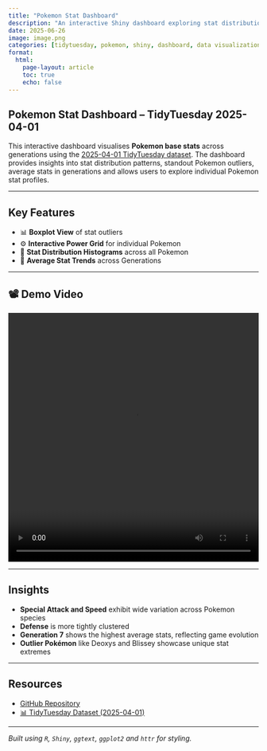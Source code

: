 ```yaml
---
title: "Pokemon Stat Dashboard"
description: "An interactive Shiny dashboard exploring stat distribution and outliers across Pokemon generations using the 2025-04-01 TidyTuesday dataset."
date: 2025-06-26
image: image.png
categories: [tidytuesday, pokemon, shiny, dashboard, data visualization, EDA]
format:
  html:
    page-layout: article
    toc: true
    echo: false
---
```


## Pokemon Stat Dashboard – TidyTuesday 2025-04-01

This interactive dashboard visualises **Pokemon base stats** across generations using the [2025-04-01 TidyTuesday dataset](https://github.com/rfordatascience/tidytuesday/tree/main/data/2025/2025-04-01). The dashboard provides insights into stat distribution patterns, standout Pokemon outliers, average stats in generations and allows users to explore individual Pokemon stat profiles.

---

## Key Features

- 📊 **Boxplot View** of stat outliers 
- ⚙️ **Interactive Power Grid** for individual Pokemon
- 🧬 **Stat Distribution Histograms** across all Pokemon
- 🌱 **Average Stat Trends** across Generations

---

## 📽️ Demo Video

<video width="100%" height="500" controls>
  <source src="videos/Demo.mp4" type="video/mp4">
</video>

---

## Insights

- **Special Attack and Speed** exhibit wide variation across Pokemon species
- **Defense** is more tightly clustered
- **Generation 7** shows the highest average stats, reflecting game evolution
- **Outlier Pokémon** like Deoxys and Blissey showcase unique stat extremes

---

## Resources

- [GitHub Repository](https://github.com/ishitak22/tidytuesday-projects/tree/main/tidytuesday_2025-04-01)  
- [📊 TidyTuesday Dataset (2025-04-01)](https://github.com/rfordatascience/tidytuesday/tree/main/data/2025/2025-04-01)

---

*Built using `R`, `Shiny`, `ggtext`, `ggplot2` and `httr` for styling.*